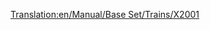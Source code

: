 [[Translation:en/Manual/Base Set/Trains/X2001]]
{{it/Manuale/Set base/Treni/StatLocomotive|Image=[[File:it/Manuale/Set base/Treni/X2001.png]]
|Name='X2001'
|Costo=121.874
|Velocità=305
|Peso=95 t
|Potenza=6.712
|Sforzo=28.143 
|Kn=276
|Annuale=6.468
|Progettata=1998
|Vita=20
|Clima=
*Temperato
*Subartico
*Subtropicale  
|Descrizione=Questa  è la prima locomotiva [it/Manuale/Set base/Monorotaia|monorotaia]] disponibile. È molto più potente e veloce della migliore locomotiva elettrica, l'[[it/Manuale/Set base/Treni/AsiaStar]]. Combina due potenti motrici in un treno per raggiungere la massima velocità con treni lunghi.
|Real-life=Probabilmente una versione del treno svedese [https://www.wikipedia.org/wiki/SJ_2000 X2000] (tecnicamente conosciuto come X2 dato che X2000 è un marchio - la storia completa dell'[http://www.lococarriage.org.uk/x2000.html X2000] - il treno per l'anno 2000!
}}